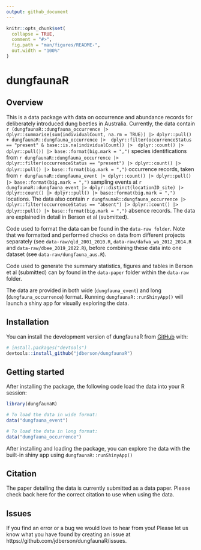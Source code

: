 ```yaml
---
output: github_document
---
```


<!-- README.md is generated from README.Rmd. Please edit that file -->

```r
knitr::opts_chunk$set(
  collapse = TRUE,
  comment = "#>",
  fig.path = "man/figures/README-",
  out.width = "100%"
)
```

# dungfaunaR


## Overview

This is a data package with data on occurrence and abundance records for deliberately introduced dung beetles in Australia. Currently, the data contain `r (dungfaunaR::dungfauna_occurrence |> dplyr::summarise(sum(individualCount, na.rm = TRUE)) |> dplyr::pull() + dungfaunaR::dungfauna_occurrence |>  dplyr::filter(occurrenceStatus == "present" & base::is.na(individualCount)) |>  dplyr::count() |> dplyr::pull()) |> base::format(big.mark = ",")` species identifications from `r dungfaunaR::dungfauna_occurrence |> dplyr::filter(occurrenceStatus == "present") |> dplyr::count() |> dplyr::pull() |> base::format(big.mark = ",")` occurrence records, taken from `r dungfaunaR::dungfauna_event |> dplyr::count() |> dplyr::pull() |> base::format(big.mark = ",")` sampling events at `r dungfaunaR::dungfauna_event |> dplyr::distinct(locationID_site) |> dplyr::count() |> dplyr::pull() |> base::format(big.mark = ",")` locations. The data also contain `r dungfaunaR::dungfauna_occurrence |> dplyr::filter(occurrenceStatus == "absent") |> dplyr::count() |> dplyr::pull() |> base::format(big.mark = ",")` absence records. The data are explained in detail in Berson et al (submitted).

Code used to format the data can be found in the `data-raw folder`. Note that we formatted and performed checks on data from different projects separately (see `data-raw/qld_2001_2010.R`, `data-raw/dafwa_wa_2012_2014.R` and `data-raw/dbee_2019_2022.R`), before combining these data into one dataset (see `data-raw/dungfauna_aus.R`). 

Code used to generate the summary statistics, figures and tables in Berson et al (submitted) can by found in the `data-paper` folder within the `data-raw` folder.

The data are provided in both wide (`dungfauna_event`) and long (`dungfauna_occurrence`) format. Running `dungfaunaR::runShinyApp()` will launch a shiny app for visually exploring the data.


## Installation

You can install the development version of dungfaunaR from [GitHub](https://github.com/) with:

``` r
# install.packages("devtools")
devtools::install_github("jdberson/dungfaunaR")
```

## Getting started

After installing the package, the following code load the data into your R session:

``` r
library(dungfaunaR)

# To load the data in wide format:
data("dungfauna_event")

# To load the data in long format:
data("dungfauna_occurrence")

```

After installing and loading the package, you can explore the data with the built-in shiny app using `dungfaunaR::runShinyApp()`

## Citation

The paper detailing the data is currently submitted as a data paper. Please check back here for the correct citation to use when using the data.

## Issues

If you find an error or a bug we would love to hear from you! Please let us know what you have found by creating an issue at https://github.com/jdberson/dungfaunaR/issues.
